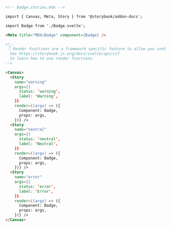 ```md
<!-- Badge.stories.mdx -->

import { Canvas, Meta, Story } from '@storybook/addon-docs';

import Badge from './Badge.svelte';

<Meta title="MDX/Badge" component={Badge} />

<!--
 👇 Render functions are a framework specific feature to allow you control on how the component renders.
  See https://storybook.js.org/docs/svelte/api/csf
  to learn how to use render functions.
-->

<Canvas>
  <Story 
    name="warning"
    args={{
      status: 'warning',
      label: 'Warning',
    }}
    render={(args) => ({
      Component: Badge,
      props: args,
    })} />
  <Story 
    name="neutral"
    args={{
      status: 'neutral',
      label: 'Neutral',
    }}
    render={(args) => ({
      Component: Badge,
      props: args,
    })} />
  <Story 
    name="error"
    args={{
      status: 'error',
      label: 'Error',
    }}
    render={(args) => ({
      Component: Badge,
      props: args,
    })} />
</Canvas>
```
